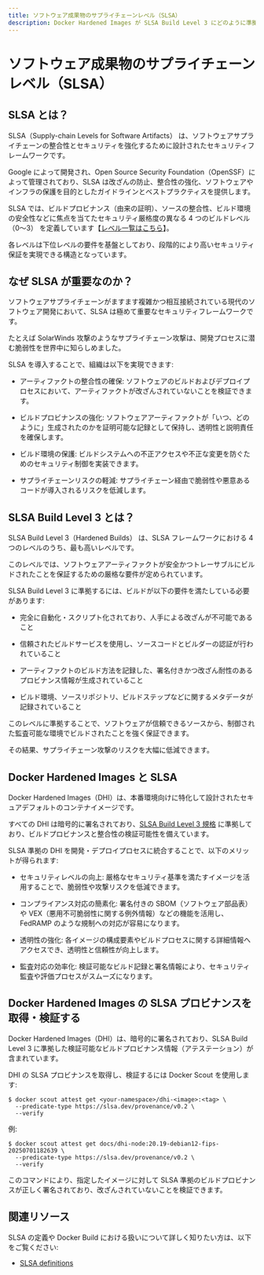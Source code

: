 ```yaml
---
title: ソフトウェア成果物のサプライチェーンレベル（SLSA）
description: Docker Hardened Images が SLSA Build Level 3 にどのように準拠しているか、またセキュアで改ざん耐性のあるビルドのためにプロビナンスを検証する方法を学びましょう。
---
```


# ソフトウェア成果物のサプライチェーンレベル（SLSA）

## SLSA とは？

SLSA（Supply-chain Levels for Software Artifacts） は、ソフトウェアサプライチェーンの整合性とセキュリティを強化するために設計されたセキュリティフレームワークです。

Google によって開発され、Open Source Security Foundation（OpenSSF）によって管理されており、SLSA は改ざんの防止、整合性の強化、ソフトウェアやインフラの保護を目的としたガイドラインとベストプラクティスを提供します。

SLSA では、ビルドプロビナンス（由来の証明）、ソースの整合性、ビルド環境の安全性などに焦点を当てたセキュリティ厳格度の異なる 4 つのビルドレベル（0〜3） を定義しています【[レベル一覧はこちら](https://slsa.dev/spec/v1.1/levels)】。

各レベルは下位レベルの要件を基盤としており、段階的により高いセキュリティ保証を実現できる構造となっています。

## なぜ SLSA が重要なのか？

ソフトウェアサプライチェーンがますます複雑かつ相互接続されている現代のソフトウェア開発において、SLSA は極めて重要なセキュリティフレームワークです。

たとえば SolarWinds 攻撃のようなサプライチェーン攻撃は、開発プロセスに潜む脆弱性を世界中に知らしめました。

SLSA を導入することで、組織は以下を実現できます:

- アーティファクトの整合性の確保: ソフトウェアのビルドおよびデプロイプロセスにおいて、アーティファクトが改ざんされていないことを検証できます。

- ビルドプロビナンスの強化: ソフトウェアアーティファクトが「いつ、どのように」生成されたのかを証明可能な記録として保持し、透明性と説明責任を確保します。

- ビルド環境の保護: ビルドシステムへの不正アクセスや不正な変更を防ぐためのセキュリティ制御を実装できます。

- サプライチェーンリスクの軽減: サプライチェーン経由で脆弱性や悪意あるコードが導入されるリスクを低減します。

## SLSA Build Level 3 とは？

SLSA Build Level 3（Hardened Builds） は、SLSA フレームワークにおける 4 つのレベルのうち、最も高いレベルです。

このレベルでは、ソフトウェアアーティファクトが安全かつトレーサブルにビルドされたことを保証するための厳格な要件が定められています。

SLSA Build Level 3 に準拠するには、ビルドが以下の要件を満たしている必要があります:

- 完全に自動化・スクリプト化されており、人手による改ざんが不可能であること

- 信頼されたビルドサービスを使用し、ソースコードとビルダーの認証が行われていること

- アーティファクトのビルド方法を記録した、署名付きかつ改ざん耐性のあるプロビナンス情報が生成されていること

- ビルド環境、ソースリポジトリ、ビルドステップなどに関するメタデータが記録されていること

このレベルに準拠することで、ソフトウェアが信頼できるソースから、制御された監査可能な環境でビルドされたことを強く保証できます。

その結果、サプライチェーン攻撃のリスクを大幅に低減できます。

## Docker Hardened Images と SLSA

Docker Hardened Images（DHI）は、本番環境向けに特化して設計されたセキュアデフォルトのコンテナイメージです。

すべての DHI は暗号的に署名されており、[SLSA Build Level 3 規格](https://slsa.dev/spec/latest/levels#build-l3-hardened-builds) に準拠しており、ビルドプロビナンスと整合性の検証可能性を備えています。

SLSA 準拠の DHI を開発・デプロイプロセスに統合することで、以下のメリットが得られます:

- セキュリティレベルの向上: 厳格なセキュリティ基準を満たすイメージを活用することで、脆弱性や攻撃リスクを低減できます。

- コンプライアンス対応の簡素化: 署名付きの SBOM（ソフトウェア部品表）や VEX（悪用不可脆弱性に関する例外情報）などの機能を活用し、FedRAMP のような規制への対応が容易になります。

- 透明性の強化: 各イメージの構成要素やビルドプロセスに関する詳細情報へアクセスでき、透明性と信頼性が向上します。

- 監査対応の効率化: 検証可能なビルド記録と署名情報により、セキュリティ監査や評価プロセスがスムーズになります。

## Docker Hardened Images の SLSA プロビナンスを取得・検証する

Docker Hardened Images（DHI）は、暗号的に署名されており、SLSA Build Level 3 に準拠した検証可能なビルドプロビナンス情報（アテステーション）が含まれています。

DHI の SLSA プロビナンスを取得し、検証するには Docker Scout を使用します:

```shell
$ docker scout attest get <your-namespace>/dhi-<image>:<tag> \
  --predicate-type https://slsa.dev/provenance/v0.2 \
  --verify
```

例:

```shell
$ docker scout attest get docs/dhi-node:20.19-debian12-fips-20250701182639 \
  --predicate-type https://slsa.dev/provenance/v0.2 \
  --verify
```

このコマンドにより、指定したイメージに対して SLSA 準拠のビルドプロビナンスが正しく署名されており、改ざんされていないことを検証できます。

## 関連リソース

SLSA の定義や Docker Build における扱いについて詳しく知りたい方は、以下をご覧ください:

- [SLSA definitions](https://docs.docker.com/build/metadata/attestations/slsa-definitions/)
